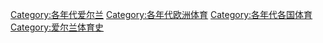 
[[Category:各年代爱尔兰|Category:各年代爱尔兰]]
[[Category:各年代欧洲体育|Category:各年代欧洲体育]]
[[Category:各年代各国体育|Category:各年代各国体育]]
[[Category:爱尔兰体育史|Category:爱尔兰体育史]]